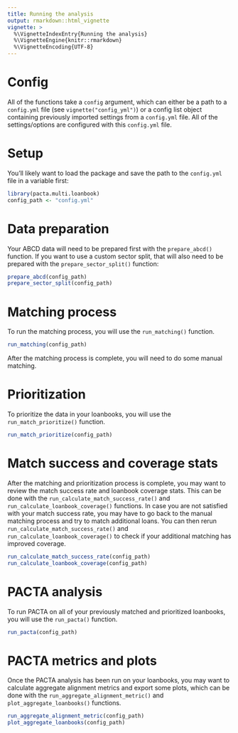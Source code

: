 ```yaml
---
title: Running the analysis
output: rmarkdown::html_vignette
vignette: >
  %\VignetteIndexEntry{Running the analysis}
  %\VignetteEngine{knitr::rmarkdown}
  %\VignetteEncoding{UTF-8}
---
```


# Config

All of the functions take a `config` argument, which can either be a path to a `config.yml` file (see `vignette("config_yml")`) or a config list object containing previously imported settings from a `config.yml` file. All of the settings/options are configured with this `config.yml` file.

# Setup

You'll likely want to load the package and save the path to the `config.yml` file in a variable first:

```r
library(pacta.multi.loanbook)
config_path <- "config.yml"
```

# Data preparation

Your ABCD data will need to be prepared first with the `prepare_abcd()` function. If you want to use a custom sector split, that will also need to be prepared with the `prepare_sector_split()` function:

```r
prepare_abcd(config_path)
prepare_sector_split(config_path)
```

# Matching process

To run the matching process, you will use the `run_matching()` function.

```r
run_matching(config_path)
```

After the matching process is complete, you will need to do some manual matching.

# Prioritization

To prioritize the data in your loanbooks, you will use the `run_match_prioritize()` function.

```r
run_match_prioritize(config_path)
```

# Match success and coverage stats

After the matching and prioritization process is complete, you may want to review the match success rate and loanbook coverage stats. This can be done with the `run_calculate_match_success_rate()` and `run_calculate_loanbook_coverage()` functions. In case you are not satisfied with your match success rate, you may have to go back to the manual matching process and try to match additional loans. You can then rerun `run_calculate_match_success_rate()` and `run_calculate_loanbook_coverage()` to check if your additional matching has improved coverage.

```r
run_calculate_match_success_rate(config_path)
run_calculate_loanbook_coverage(config_path)
```

# PACTA analysis

To run PACTA on all of your previously matched and prioritized loanbooks, you will use the `run_pacta()` function.

```r
run_pacta(config_path)
```

# PACTA metrics and plots

Once the PACTA analysis has been run on your loanbooks, you may want to calculate aggregate alignment metrics and export some plots, which can be done with the `run_aggregate_alignment_metric()` and `plot_aggregate_loanbooks()` functions.

```r
run_aggregate_alignment_metric(config_path)
plot_aggregate_loanbooks(config_path)
```
